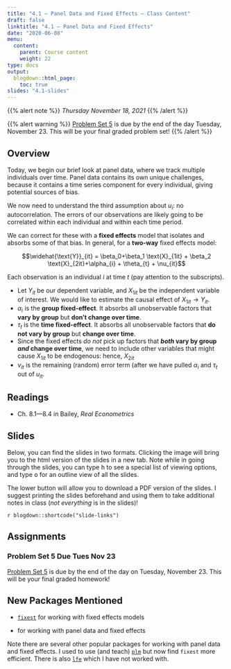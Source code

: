 ```yaml
---
title: "4.1 — Panel Data and Fixed Effects — Class Content"
draft: false
linktitle: "4.1 — Panel Data and Fixed Effects"
date: "2020-06-08"
menu:
  content:
    parent: Course content
    weight: 22
type: docs
output:
  blogdown::html_page:
    toc: true
slides: "4.1-slides"
---
```


{{% alert note %}}
*Thursday November 18, 2021*
{{% /alert %}}

{{% alert warning %}}
[Problem Set 5](/assignments/05-problem-set) is due by the end of the day Tuesday, November 23. This will be your final graded problem set!
{{% /alert %}}

## <i class="fas fa-info-circle fa-lg"></i> Overview

Today, we begin our brief look at panel data, where we track multiple individuals over time. Panel data contains its own unique challenges, because it contains a time series component for every individual, giving potential sources of bias. 

We now need to understand the third assumption about $u_i$: no autocorrelation. The errors of our observations are likely going to be correlated within each individual and within each time period. 

We can correct for these with a **fixed effects** model that isolates and absorbs some of that bias. In general, for a **two-way** fixed effects model: 

$$\widehat{\text{Y}}_{it} = \beta_0+\beta_1 \text{X}_{1it} + \beta_2 \text{X}_{2it}+\alpha_{i} + \theta_{t} + \nu_{it}$$

Each observation is an individual $i$ at time $t$ (pay attention to the subscripts). 

- Let $Y_{it}$ be our dependent variable, and $X_{1it}$ be the independent variable of interest. We would like to estimate the causal effect of $X_{1it} \rightarrow Y_{it}$.
- $\alpha_i$ is the **group fixed-effect**. It absorbs all unobservable factors that **vary by group** but **don’t change over time**.
- $\tau_t$ is the **time fixed-effect**. It absorbs all unobservable factors that **do not vary by group** but **change over time**.
- Since the fixed effects *do not* pick up factors that **_both_ vary by group _and_ change over time**, we need to include other variables that might cause $X_{1it}$ to be endogenous: hence, $X_{2it}$
- $\nu_{it}$ is the remaining (random) error term (after we have pulled $\alpha_i$ and $\tau_t$ out of $u_{it}$. 

## <i class="fas fa-book-reader fa-lg"></i> Readings

- <i class="fas fa-book"></i> Ch. 8.1—8.4 in Bailey, *Real Econometrics*

## <i class="fas fa-chalkboard-teacher"></i> Slides

Below, you can find the slides in two formats. Clicking the image will bring you to the html version of the slides in a new tab. Note while in going through the slides, you can type <kbd>h</kbd> to see a special list of viewing options, and type <kbd>o</kbd> for an outline view of all the slides.

The lower button will allow you to download a PDF version of the slides. I suggest printing the slides beforehand and using them to take additional notes in class (*not everything* is in the slides)!

`r blogdown::shortcode("slide-links")`

## <i class="fas fa-laptop-code"></i> Assignments

### Problem Set 5 Due Tues Nov 23

[Problem Set 5](/assignments/05-problem-set) is due by the end of the day on Tuesday, November 23. This will be your final graded homework!

## New Packages Mentioned

- [`fixest`](https://lrberge.github.io/fixest/index.html) for working with fixed effects models

-  for working with panel data and fixed effects

Note there are several other popular packages for working with panel data and fixed effects. I used to use (and teach) [`plm`](https://cran.r-project.org/web/packages/plm/vignettes/plmPackage.html) but now find `fixest` more efficient. There is also [`lfe`](https://cran.r-project.org/web/packages/lfe/index.html) which I have not worked with.
